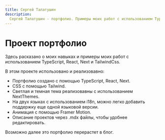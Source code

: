 ```yaml
---
title: Сергей Талатушин
description:
  Сергей Талатушин - портфолио. Примеры моих работ с использованием TypeScript, React, Next и TailwindCss.
---
```


# Проект портфолио

Здесь расказано о моих навыках и примеры моих работ с использованием TypeScript, React, Next и TailwindCss.

В этом проекте использовано и реализовавно:

- Портфолио создано с помощью TypeScript, React, Next.
- CSS с помощью Tailwind.
- Светлая и темная тема реализовавны с использованием NextThemes.
- На двух языках с использованием i18n, можно легко добавить поддержку еще одной языковой версии.
- Анимация с помощью Framer Motion.
- Описание проектов через .mdx файлы, чтобы удобнее редактировать.

Возможно далее это портфолио перерастет в блог.
